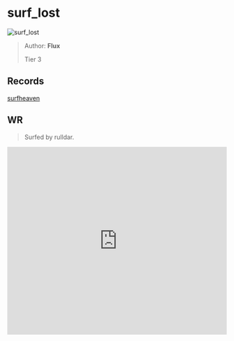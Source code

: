 
# surf_lost

![surf_lost](https://raw.githubusercontent.com/Sayt123/SurfMapPics/Maps-and-bonuses/csgo/surf_lost.jpg)

> Author: **Flux**
>
> Tier 3

## Records

[surfheaven](https://surfheaven.eu/map/surf_lost)

## WR

> Surfed by rulldar.

<iframe
width="100%"
height="430"
src="https://www.youtube.com/embed/JrpKVD7fGfs"
frameborder="0"
allow="accelerometer; autoplay; clipboard-write; encrypted-media; gyroscope; picture-in-picture"
allowFullScreen
/>

```md

[Surf Timer] - rulldar finished in 01:22:09 (WR -00:00:37). Improving by 00:01:18
[Surf Timer] - rulldar beat the map record! Rank: 1/900

Previous WR holder: Caff


```
                
